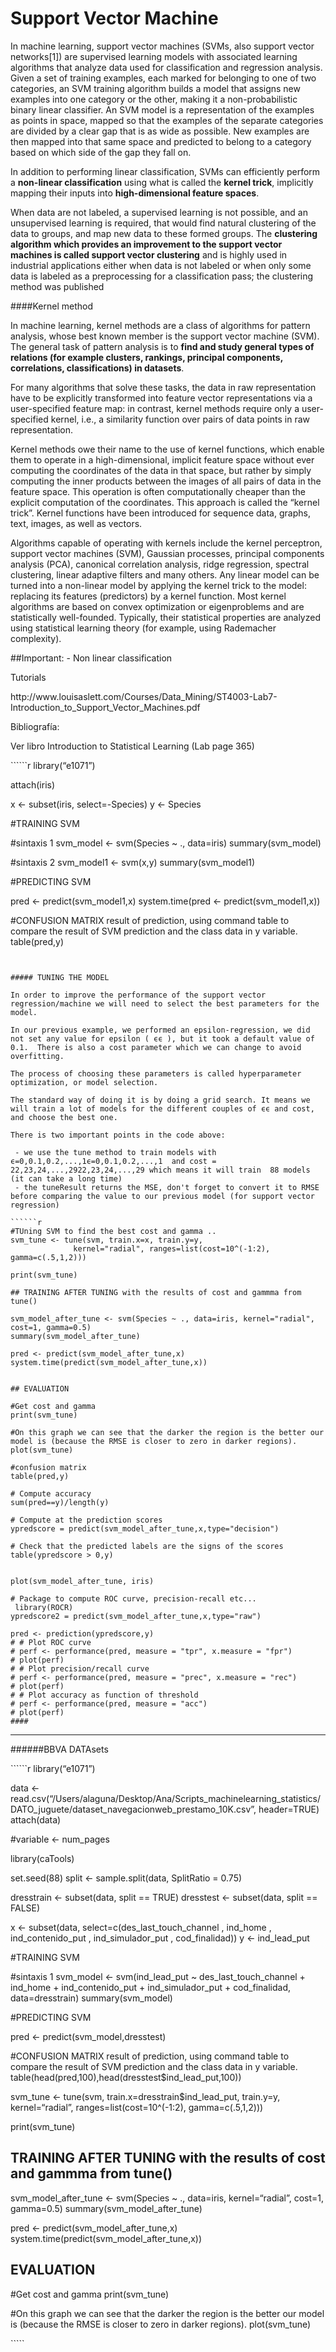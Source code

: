 Support Vector Machine
========================

In machine learning, support vector machines (SVMs, also support vector networks[1]) are supervised learning models with associated learning algorithms that analyze data used for classification and regression analysis. Given a set of training examples, each marked for belonging to one of two categories, an SVM training algorithm builds a model that assigns new examples into one category or the other, making it a non-probabilistic binary linear classifier. An SVM model is a representation of the examples as points in space, mapped so that the examples of the separate categories are divided by a clear gap that is as wide as possible. New examples are then mapped into that same space and predicted to belong to a category based on which side of the gap they fall on.

In addition to performing linear classification, SVMs can efficiently perform a **non-linear classification** using what is called the **kernel trick**, implicitly mapping their inputs into **high-dimensional feature spaces**.

When data are not labeled, a supervised learning is not possible, and an unsupervised learning is required, that would find natural clustering of the data to groups, and map new data to these formed groups. The **clustering algorithm which provides an improvement to the support vector machines is called support vector clustering**  and is highly used in industrial applications either when data is not labeled or when only some data is labeled as a preprocessing for a classification pass; the clustering method was published



####Kernel method

In machine learning, kernel methods are a class of algorithms for pattern analysis, whose best known member is the support vector machine (SVM). The general task of pattern analysis is to **find and study general types of relations (for example clusters, rankings, principal components, correlations, classifications) in datasets**. 

For many algorithms that solve these tasks, the data in raw representation have to be explicitly transformed into feature vector representations via a user-specified feature map: in contrast, kernel methods require only a user-specified kernel, i.e., a similarity function over pairs of data points in raw representation.

Kernel methods owe their name to the use of kernel functions, which enable them to operate in a high-dimensional, implicit feature space without ever computing the coordinates of the data in that space, but rather by simply computing the inner products between the images of all pairs of data in the feature space. This operation is often computationally cheaper than the explicit computation of the coordinates. This approach is called the "kernel trick". Kernel functions have been introduced for sequence data, graphs, text, images, as well as vectors.

Algorithms capable of operating with kernels include the kernel perceptron, support vector machines (SVM), Gaussian processes, principal components analysis (PCA), canonical correlation analysis, ridge regression, spectral clustering, linear adaptive filters and many others. Any linear model can be turned into a non-linear model by applying the kernel trick to the model: replacing its features (predictors) by a kernel function.
Most kernel algorithms are based on convex optimization or eigenproblems and are statistically well-founded. Typically, their statistical properties are analyzed using statistical learning theory (for example, using Rademacher complexity).

##Important:
- Non linear classification

Tutorials

http://www.louisaslett.com/Courses/Data_Mining/ST4003-Lab7-Introduction_to_Support_Vector_Machines.pdf


Bibliografía:

Ver libro Introduction to Statistical Learning (Lab page 365)

``````r

library("e1071")

attach(iris)

x <- subset(iris, select=-Species)
y <- Species

#TRAINING SVM

#sintaxis 1
svm_model <- svm(Species ~ ., data=iris)
summary(svm_model)

#sintaxis 2
svm_model1 <- svm(x,y)
summary(svm_model1)





#PREDICTING SVM

pred <- predict(svm_model1,x)
system.time(pred <- predict(svm_model1,x))

#CONFUSION MATRIX result of prediction, using command table to compare the result of SVM prediction and the class data in y variable.
table(pred,y)


`````


##### TUNING THE MODEL

In order to improve the performance of the support vector regression/machine we will need to select the best parameters for the model.

In our previous example, we performed an epsilon-regression, we did not set any value for epsilon ( ϵϵ ), but it took a default value of 0.1.  There is also a cost parameter which we can change to avoid overfitting.

The process of choosing these parameters is called hyperparameter optimization, or model selection.

The standard way of doing it is by doing a grid search. It means we will train a lot of models for the different couples of ϵϵ and cost, and choose the best one.

There is two important points in the code above:

 - we use the tune method to train models with ϵ=0,0.1,0.2,...,1ϵ=0,0.1,0.2,...,1  and cost = 22,23,24,...,2922,23,24,...,29 which means it will train  88 models (it can take a long time)
 - the tuneResult returns the MSE, don't forget to convert it to RMSE before comparing the value to our previous model (for support vector regression)

``````r

#TUning SVM to find the best cost and gamma ..
svm_tune <- tune(svm, train.x=x, train.y=y, 
              kernel="radial", ranges=list(cost=10^(-1:2), gamma=c(.5,1,2)))

print(svm_tune)

## TRAINING AFTER TUNING with the results of cost and gammma from tune()

svm_model_after_tune <- svm(Species ~ ., data=iris, kernel="radial", cost=1, gamma=0.5)
summary(svm_model_after_tune)

pred <- predict(svm_model_after_tune,x)
system.time(predict(svm_model_after_tune,x))


## EVALUATION

#Get cost and gamma
print(svm_tune)

#On this graph we can see that the darker the region is the better our model is (because the RMSE is closer to zero in darker regions).
plot(svm_tune)

#confusion matrix
table(pred,y)

# Compute accuracy
sum(pred==y)/length(y)

# Compute at the prediction scores
ypredscore = predict(svm_model_after_tune,x,type="decision")

# Check that the predicted labels are the signs of the scores
table(ypredscore > 0,y)


plot(svm_model_after_tune, iris)

# Package to compute ROC curve, precision-recall etc...
 library(ROCR)
ypredscore2 = predict(svm_model_after_tune,x,type="raw")

pred <- prediction(ypredscore,y)
# # Plot ROC curve
# perf <- performance(pred, measure = "tpr", x.measure = "fpr")
# plot(perf)
# # Plot precision/recall curve
# perf <- performance(pred, measure = "prec", x.measure = "rec")
# plot(perf)
# # Plot accuracy as function of threshold
# perf <- performance(pred, measure = "acc")
# plot(perf)
####

`````




-------


######BBVA DATAsets

``````r

library("e1071")


data <- read.csv("/Users/alaguna/Desktop/Ana/Scripts_machinelearning_statistics/DATO_juguete/dataset_navegacionweb_prestamo_10K.csv", header=TRUE)
attach(data)

#variable <- num_pages

library(caTools)

set.seed(88)
split <- sample.split(data, SplitRatio = 0.75)

dresstrain <- subset(data, split == TRUE)
dresstest <- subset(data, split == FALSE)


x <- subset(data, select=c(des_last_touch_channel , ind_home , ind_contenido_put , ind_simulador_put , cod_finalidad))
y <- ind_lead_put

#TRAINING SVM

#sintaxis 1
svm_model <- svm(ind_lead_put ~ des_last_touch_channel + ind_home + ind_contenido_put + ind_simulador_put + cod_finalidad, data=dresstrain)
summary(svm_model)


#PREDICTING SVM

pred <- predict(svm_model,dresstest)

#CONFUSION MATRIX result of prediction, using command table to compare the result of SVM prediction and the class data in y variable.
table(head(pred,100),head(dresstest$ind_lead_put,100))



svm_tune <- tune(svm, train.x=dresstrain$ind_lead_put, train.y=y, 
              kernel="radial", ranges=list(cost=10^(-1:2), gamma=c(.5,1,2)))

print(svm_tune)

## TRAINING AFTER TUNING with the results of cost and gammma from tune()

svm_model_after_tune <- svm(Species ~ ., data=iris, kernel="radial", cost=1, gamma=0.5)
summary(svm_model_after_tune)

pred <- predict(svm_model_after_tune,x)
system.time(predict(svm_model_after_tune,x))


## EVALUATION

#Get cost and gamma
print(svm_tune)

#On this graph we can see that the darker the region is the better our model is (because the RMSE is closer to zero in darker regions).
plot(svm_tune)



`````